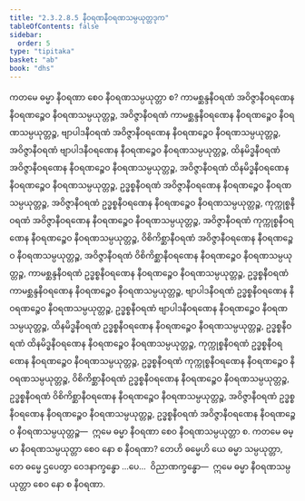```yaml
---
title: "2.3.2.8.5 နီဝရဏနီဝရဏသမ္ပယုတ္တဒုက"
tableOfContents: false
sidebar:
  order: 5
type: "tipitaka"
basket: "ab"
book: "dhs"
---
```



<DynamicBreadcrumb />

<Division number="1176" book="dhs" e="ch" v="29" p="235">

<Paragraph number="1871" book="dhs">
ကတမေ ဓမ္မာ နီဝရဏာ စေဝ နီဝရဏသမ္ပယုတ္တာ စ? ကာမစ္ဆန္ဒနီဝရဏံ အဝိဇ္ဇာနီဝရဏေန နီဝရဏဉ္စေဝ နီဝရဏသမ္ပယုတ္တဉ္စ, အဝိဇ္ဇာနီဝရဏံ ကာမစ္ဆန္ဒနီဝရဏေန နီဝရဏဉ္စေဝ နီဝရဏသမ္ပယုတ္တဉ္စ, ဗျာပါဒနီဝရဏံ အဝိဇ္ဇာနီဝရဏေန နီဝရဏဉ္စေဝ နီဝရဏသမ္ပယုတ္တဉ္စ, အဝိဇ္ဇာနီဝရဏံ ဗျာပါဒနီဝရဏေန နီဝရဏဉ္စေဝ နီဝရဏသမ္ပယုတ္တဉ္စ, ထိနမိဒ္ဓနီဝရဏံ အဝိဇ္ဇာနီဝရဏေန နီဝရဏဉ္စေဝ နီဝရဏသမ္ပယုတ္တဉ္စ, အဝိဇ္ဇာနီဝရဏံ ထိနမိဒ္ဓနီဝရဏေန နီဝရဏဉ္စေဝ နီဝရဏသမ္ပယုတ္တဉ္စ, ဥဒ္ဓစ္စနီဝရဏံ အဝိဇ္ဇာနီဝရဏေန နီဝရဏဉ္စေဝ နီဝရဏသမ္ပယုတ္တဉ္စ, အဝိဇ္ဇာနီဝရဏံ ဥဒ္ဓစ္စနီဝရဏေန နီဝရဏဉ္စေဝ နီဝရဏသမ္ပယုတ္တဉ္စ, ကုက္ကုစ္စနီဝရဏံ အဝိဇ္ဇာနီဝရဏေန နီဝရဏဉ္စေဝ နီဝရဏသမ္ပယုတ္တဉ္စ, အဝိဇ္ဇာနီဝရဏံ ကုက္ကုစ္စနီဝရဏေန နီဝရဏဉ္စေဝ နီဝရဏသမ္ပယုတ္တဉ္စ, ဝိစိကိစ္ဆာနီဝရဏံ အဝိဇ္ဇာနီဝရဏေန နီဝရဏဉ္စေဝ နီဝရဏသမ္ပယုတ္တဉ္စ, အဝိဇ္ဇာနီဝရဏံ ဝိစိကိစ္ဆာနီဝရဏေန နီဝရဏဉ္စေဝ နီဝရဏသမ္ပယုတ္တဉ္စ, ကာမစ္ဆန္ဒနီဝရဏံ ဥဒ္ဓစ္စနီဝရဏေန နီဝရဏဉ္စေဝ နီဝရဏသမ္ပယုတ္တဉ္စ, ဥဒ္ဓစ္စနီဝရဏံ ကာမစ္ဆန္ဒနီဝရဏေန နီဝရဏဉ္စေဝ နီဝရဏသမ္ပယုတ္တဉ္စ, ဗျာပါဒနီဝရဏံ ဥဒ္ဓစ္စနီဝရဏေန နီဝရဏဉ္စေဝ နီဝရဏသမ္ပယုတ္တဉ္စ, ဥဒ္ဓစ္စနီဝရဏံ ဗျာပါဒနီဝရဏေန နီဝရဏဉ္စေဝ နီဝရဏသမ္ပယုတ္တဉ္စ, ထိနမိဒ္ဓနီဝရဏံ ဥဒ္ဓစ္စနီဝရဏေန နီဝရဏဉ္စေဝ နီဝရဏသမ္ပယုတ္တဉ္စ, ဥဒ္ဓစ္စနီဝရဏံ ထိနမိဒ္ဓနီဝရဏေန နီဝရဏဉ္စေဝ နီဝရဏသမ္ပယုတ္တဉ္စ, ကုက္ကုစ္စနီဝရဏံ ဥဒ္ဓစ္စနီဝရဏေန နီဝရဏဉ္စေဝ နီဝရဏသမ္ပယုတ္တဉ္စ, ဥဒ္ဓစ္စနီဝရဏံ ကုက္ကုစ္စနီဝရဏေန နီဝရဏဉ္စေဝ နီဝရဏသမ္ပယုတ္တဉ္စ, ဝိစိကိစ္ဆာနီဝရဏံ ဥဒ္ဓစ္စနီဝရဏေန နီဝရဏဉ္စေဝ နီဝရဏသမ္ပယုတ္တဉ္စ, ဥဒ္ဓစ္စနီဝရဏံ ဝိစိကိစ္ဆာနီဝရဏေန နီဝရဏဉ္စေဝ နီဝရဏသမ္ပယုတ္တဉ္စ, အဝိဇ္ဇာနီဝရဏံ ဥဒ္ဓစ္စနီဝရဏေန နီဝရဏဉ္စေဝ နီဝရဏသမ္ပယုတ္တဉ္စ, ဥဒ္ဓစ္စနီဝရဏံ အဝိဇ္ဇာနီဝရဏေန နီဝရဏဉ္စေဝ နီဝရဏသမ္ပယုတ္တဉ္စ—  ဣမေ ဓမ္မာ နီဝရဏာ စေဝ နီဝရဏသမ္ပယုတ္တာ စ.
</Paragraph>

</Division>
<Division number="1177" book="dhs" e="ch" v="29" p="236">

<Paragraph number="1872" book="dhs">
ကတမေ ဓမ္မာ နီဝရဏသမ္ပယုတ္တာ စေဝ နော စ နီဝရဏာ? တေဟိ ဓမ္မေဟိ ယေ ဓမ္မာ သမ္ပယုတ္တာ, တေ ဓမ္မေ ဌပေတွာ ဝေဒနာက္ခန္ဓော …ပေ…  ဝိညာဏက္ခန္ဓော—  ဣမေ ဓမ္မာ နီဝရဏသမ္ပယုတ္တာ စေဝ နော စ နီဝရဏာ.
</Paragraph>
</Division>